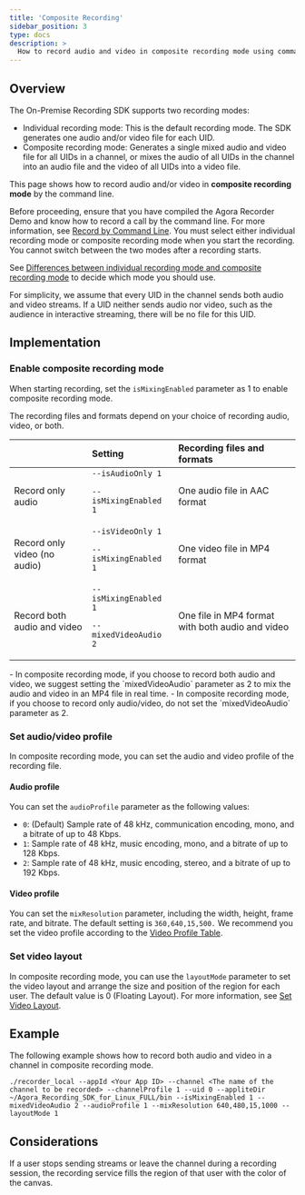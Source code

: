 ```yaml
---
title: 'Composite Recording'
sidebar_position: 3
type: docs
description: >
  How to record audio and video in composite recording mode using command line. 
---
```


## Overview

The On-Premise Recording SDK supports two recording modes:

- Individual recording mode: This is the default recording mode. The SDK generates one audio and/or video file for each UID. 
- Composite recording mode: Generates a single mixed audio and video file for all UIDs in a channel, or mixes the audio of all UIDs in the channel into an audio file and the video of all UIDs into a video file.

This page shows how to record audio and/or video in **composite recording mode** by the command line.

Before proceeding, ensure that you have compiled the Agora Recorder Demo and know how to record a call by the command line. For more information, see [Record by Command Line](../get-started/record-cmd). You must select either individual recording mode or composite recording mode when you start the recording. You cannot switch between the two modes after a recording starts. 

See [Differences between individual recording mode and composite recording mode](https://docs.agora.io/en/help/integration-issues/recording_mode) to decide which mode you should use.

<Admonition type="info">
For simplicity, we assume that every UID in the channel sends both audio and video streams. If a UID neither sends audio nor video, such as the audience in interactive streaming, there will be no file for this UID.
</Admonition>

## Implementation

### Enable composite recording mode

When starting recording, set the `isMixingEnabled` parameter as 1 to enable composite recording mode. 

The recording files and formats depend on your choice of recording audio, video, or both.

|                              | Setting                                   | Recording files and formats                      |
| :--------------------------- | :---------------------------------------- | :----------------------------------------------- |
| Record only audio            | `--isAudioOnly 1`<p> `--isMixingEnabled 1`</p>     | One audio file in AAC format                     |
| Record only video (no audio) | `--isVideoOnly 1` <p>`--isMixingEnabled 1`</p>     | One video file in MP4 format                     |
| Record both audio and video  | `--isMixingEnabled 1` <p>`--mixedVideoAudio 2`</p> | One file in MP4 format with both audio and video |

<Admonition type="info">
- In composite recording mode, if you choose to record both audio and video, we suggest setting the  `mixedVideoAudio` parameter as 2 to mix the audio and video in an MP4 file in real time.
- In composite recording mode, if you choose to record only audio/video, do not set the  `mixedVideoAudio` parameter as 2. 
</Admonition>

### Set audio/video profile

In composite recording mode, you can set the audio and video profile of the recording file.

#### Audio profile

You can set the `audioProfile` parameter as the following values:

- `0`: (Default) Sample rate of 48 kHz, communication encoding, mono, and a bitrate of up to 48 Kbps.
- `1`: Sample rate of 48 kHz, music encoding, mono, and a bitrate of up to 128 Kbps.
- `2`: Sample rate of 48 kHz, music encoding, stereo, and a bitrate of up to 192 Kbps.

#### Video profile

You can set the `mixResolution` parameter, including the width, height, frame rate, and bitrate. The default setting is `360,640,15,500.` We recommend you set the video profile according to the [Video Profile Table](../reference/video-profile#video-profile-table).

### Set video layout

In composite recording mode, you can use the `layoutMode` parameter to set the video layout and arrange the size and position of the region for each user. The default value is 0 (Floating Layout). For more information, see [Set Video Layout](../develop/layout).

## Example

The following example shows how to record both audio and video in a channel in composite recording mode.

```
./recorder_local --appId <Your App ID> --channel <The name of the channel to be recorded> --channelProfile 1 --uid 0 --appliteDir ~/Agora_Recording_SDK_for_Linux_FULL/bin --isMixingEnabled 1 --mixedVideoAudio 2 --audioProfile 1 --mixResolution 640,480,15,1000 --layoutMode 1
```

## Considerations

If a user stops sending streams or leave the channel during a recording session, the recording service fills the region of that user with the color of the canvas.